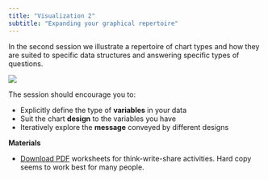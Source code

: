 ```yaml
---
title: "Visualization 2"
subtitle: "Expanding your graphical repertoire"
---
```


In the second session we illustrate a repertoire of chart types and how they are suited to specific data structures and answering specific types of questions. 

![](figures/evolution-preview.png)

The session should encourage you to: 

- Explicitly define the type of **variables** in your data
- Suit the chart **design** to the variables you have 
- Iteratively explore the **message** conveyed by different designs

**Materials**

- [Download PDF](https://github.com/graphdr/workshop-data-stories/blob/main/slides/chart-repertoire-handout.pdf) worksheets for think-write-share activities. Hard copy seems to work best for many people. 
 
